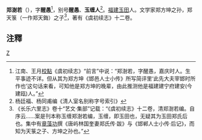 '''郑澍若'''（{{bd|？||？||catIdx=Z}}），字'''醒愚'''<ref>江南、王月[[校對|校點]]《虞初续志》“前言”中说：“郑澍若，字醒愚，嘉庆时人。生平事迹不详。但从其为郑方坤《邯邑人士小传》所写简评里‘此先大夫宰邯时所作也’这句话来看，可知他是郑方坤的晚辈，由此推测他是福建建宁府建安(今建瓯)人。”</ref>，别号'''醒愚'''、'''玉缠人'''<ref>杨廷福、杨同甫编《清人室名别称字号索引》</ref>。[[福建|福建]][[玉田|玉田]]人。文学家郑方坤之孙，郑天箓（一作郑天鋂）之子<ref>《长乐六里志》卷十“艺文·集部”记载：“《虞初续志》十二卷，清郑澍若编。自序云……案是刊本称玉缠郑澍若编，玉缠，即玉田也，无疑其为玉田郑氏后也。集中有[[章藻功|章藻功]]撰《唐屿林国奎妻郑氏传·跋》与《邯郸人士小传·后记》，而知为天箓之子、方坤之孙也。”</ref>，著有《虞初续志》十二卷。

==注釋==
<div class="references-small">
<references />
</div>

[[Category:清朝人|Z]]